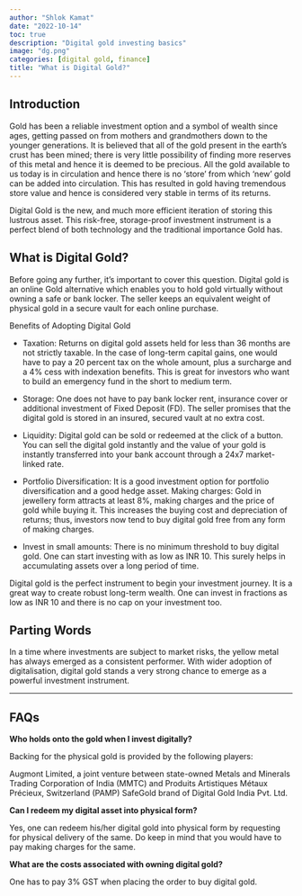 ```yaml
---
author: "Shlok Kamat"
date: "2022-10-14"
toc: true
description: "Digital gold investing basics"
image: "dg.png"
categories: [digital gold, finance]
title: "What is Digital Gold?"
---
```


## Introduction

Gold has been a reliable investment option and a symbol of wealth since ages, getting passed on from mothers and grandmothers down to the younger generations. It is believed that all of the gold present in the earth's crust has been mined; there is very little possibility of finding more reserves of this metal and hence it is deemed to be precious. All the gold available to us today is in circulation and hence there is no 'store' from which 'new' gold can be added into circulation. This has resulted in gold having tremendous store value and hence is considered very stable in terms of its returns.

Digital Gold is the new, and much more efficient iteration of storing this lustrous asset. This risk-free, storage-proof investment instrument is a perfect blend of both technology and the traditional importance Gold has.

## What is Digital Gold?

Before going any further, it's important to cover this question. Digital gold is an online Gold alternative which enables you to hold gold virtually without owning a safe or bank locker. The seller keeps an equivalent weight of physical gold in a secure vault for each online purchase.

Benefits of Adopting Digital Gold

-   Taxation: Returns on digital gold assets held for less than 36 months are not strictly taxable. In the case of long-term capital gains, one would have to pay a 20 percent tax on the whole amount, plus a surcharge and a 4% cess with indexation benefits. This is great for investors who want to build an emergency fund in the short to medium term.

-   Storage: One does not have to pay bank locker rent, insurance cover or additional investment of Fixed Deposit (FD). The seller promises that the digital gold is stored in an insured, secured vault at no extra cost.

-   Liquidity: Digital gold can be sold or redeemed at the click of a button. You can sell the digital gold instantly and the value of your gold is instantly transferred into your bank account through a 24x7 market-linked rate.

-   Portfolio Diversification: It is a good investment option for portfolio diversification and a good hedge asset. Making charges: Gold in jewellery form attracts at least 8%, making charges and the price of gold while buying it. This increases the buying cost and depreciation of returns; thus, investors now tend to buy digital gold free from any form of making charges.

-   Invest in small amounts: There is no minimum threshold to buy digital gold. One can start investing with as low as INR 10. This surely helps in accumulating assets over a long period of time.

Digital gold is the perfect instrument to begin your investment journey. It is a great way to create robust long-term wealth. One can invest in fractions as low as INR 10 and there is no cap on your investment too.

## Parting Words

In a time where investments are subject to market risks, the yellow metal has always emerged as a consistent performer. With wider adoption of digitalisation, digital gold stands a very strong chance to emerge as a powerful investment instrument.

------------------------------------------------------------------------

## FAQs

**Who holds onto the gold when I invest digitally?**

Backing for the physical gold is provided by the following players:

Augmont Limited, a joint venture between state-owned Metals and Minerals Trading Corporation of India (MMTC) and Produits Artistiques Métaux Précieux, Switzerland (PAMP) SafeGold brand of Digital Gold India Pvt. Ltd.

**Can I redeem my digital asset into physical form?**

Yes, one can redeem his/her digital gold into physical form by requesting for physical delivery of the same. Do keep in mind that you would have to pay making charges for the same.

**What are the costs associated with owning digital gold?**

One has to pay 3% GST when placing the order to buy digital gold.
